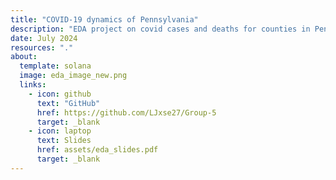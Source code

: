 ```yaml
---
title: "COVID-19 dynamics of Pennsylvania"
description: "EDA project on covid cases and deaths for counties in Pennsylvania during 2020"
date: July 2024
resources: "."
about:
  template: solana
  image: eda_image_new.png
  links:
    - icon: github
      text: "GitHub"
      href: https://github.com/LJxse27/Group-5
      target: _blank
    - icon: laptop
      text: Slides
      href: assets/eda_slides.pdf
      target: _blank
---
```


